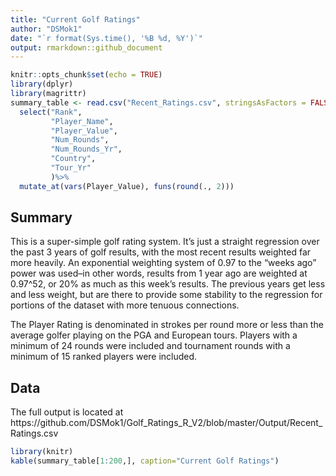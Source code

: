 ```yaml
---
title: "Current Golf Ratings"
author: "DSMok1"
date: "`r format(Sys.time(), '%B %d, %Y')`"
output: rmarkdown::github_document
---
```


```r
knitr::opts_chunk$set(echo = TRUE)
library(dplyr)
library(magrittr)
summary_table <- read.csv("Recent_Ratings.csv", stringsAsFactors = FALSE) %>%
  select("Rank",
         "Player_Name",
         "Player_Value",
         "Num_Rounds",
         "Num_Rounds_Yr",
         "Country",
         "Tour_Yr"
         )%>%
  mutate_at(vars(Player_Value), funs(round(., 2)))
```

## Summary

This is a super-simple golf rating system.  It's just a straight regression over the past 3 years of golf results, with the most recent results weighted far more heavily.  An exponential weighting system of 0.97 to the "weeks ago" power was used--in other words, results from 1 year ago are weighted at 0.97^52, or 20% as much as this week's results.  The previous years get less and less weight, but are there to provide some stability to the regression for portions of the dataset with more tenuous connections.

The Player Rating is denominated in strokes per round more or less than the average golfer playing on the PGA and European tours.  Players with a minimum of 24 rounds were included and tournament rounds with a minimum of 15 ranked players were included.

## Data

The full output is located at https://github.com/DSMok1/Golf_Ratings_R_V2/blob/master/Output/Recent_Ratings.csv

```r
library(knitr)
kable(summary_table[1:200,], caption="Current Golf Ratings")
```
